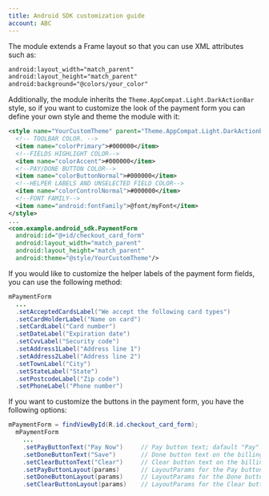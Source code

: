 ```yaml
---
title: Android SDK customization guide
account: ABC
---
```


The module extends a Frame layout so that you can use XML attributes such as:

```xml
android:layout_width="match_parent"
android:layout_height="match_parent"
android:background="@colors/your_color"
```

Additionally, the module inherits the `Theme.AppCompat.Light.DarkActionBar` style, so if you want to customize the look of the payment form you can define your own style and theme the module with it:

```xml
<style name="YourCustomTheme" parent="Theme.AppCompat.Light.DarkActionBar">
  <!-- TOOLBAR COLOR. -->
  <item name="colorPrimary">#000000</item>
  <!--FIELDS HIGHLIGHT COLOR-->
  <item name="colorAccent">#000000</item>
  <!--PAY/DONE BUTTON COLOR-->
  <item name="colorButtonNormal">#000000</item>
  <!--HELPER LABELS AND UNSELECTED FIELD COLOR-->
  <item name="colorControlNormal">#000000</item>
  <!--FONT FAMILY-->
  <item name="android:fontFamily">@font/myFont</item>
</style>
...
<com.example.android_sdk.PaymentForm
  android:id="@+id/checkout_card_form"
  android:layout_width="match_parent"
  android:layout_height="match_parent"
  android:theme="@style/YourCustomTheme"/>
```

If you would like to customize the helper labels of the payment form fields, you can use the following method:

```java
mPaymentForm
  ...
  .setAcceptedCardsLabel("We accept the following card types")
  .setCardHolderLabel("Name on card")
  .setCardLabel("Card number")
  .setDateLabel("Expiration date")
  .setCvvLabel("Security code")
  .setAddress1Label("Address line 1")
  .setAddress2Label("Address line 2")
  .setTownLabel("City")
  .setStateLabel("State")
  .setPostcodeLabel("Zip code")
  .setPhoneLabel("Phone number")
```

If you want to customize the buttons in the payment form, you have the following options:

```java
mPaymentForm = findViewById(R.id.checkout_card_form);
  mPaymentForm
    ...
    .setPayButtonText("Pay Now")     // Pay button text; dafault "Pay"
    .setDoneButtonText("Save")       // Done button text on the billing address page; dafault "Done"
    .setClearButtonText("Clear")     // Clear button text on the billing address page; dafault "Clear"
    .setPayButtonLayout(params)      // LayoutParams for the Pay button
    .setDoneButtonLayout(params)     // LayoutParams for the Done button
    .setClearButtonLayout(params)    // LayoutParams for the Clear button
```
